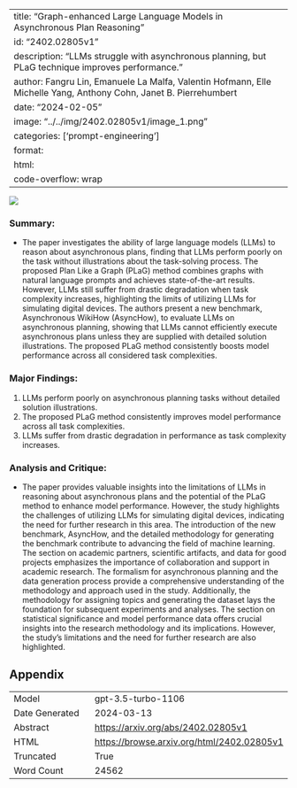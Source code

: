 
---
title: "Graph-enhanced Large Language Models in Asynchronous Plan Reasoning"
id: "2402.02805v1"
description: "LLMs struggle with asynchronous planning, but PLaG technique improves performance."
author: Fangru Lin, Emanuele La Malfa, Valentin Hofmann, Elle Michelle Yang, Anthony Cohn, Janet B. Pierrehumbert
date: "2024-02-05"
image: "../../img/2402.02805v1/image_1.png"
categories: ['prompt-engineering']
format:
  html:
    code-overflow: wrap
---

![](../../img/2402.02805v1/image_1.png)

### Summary:
- The paper investigates the ability of large language models (LLMs) to reason about asynchronous plans, finding that LLMs perform poorly on the task without illustrations about the task-solving process. The proposed Plan Like a Graph (PLaG) method combines graphs with natural language prompts and achieves state-of-the-art results. However, LLMs still suffer from drastic degradation when task complexity increases, highlighting the limits of utilizing LLMs for simulating digital devices. The authors present a new benchmark, Asynchronous WikiHow (AsyncHow), to evaluate LLMs on asynchronous planning, showing that LLMs cannot efficiently execute asynchronous plans unless they are supplied with detailed solution illustrations. The proposed PLaG method consistently boosts model performance across all considered task complexities.

### Major Findings:
1. LLMs perform poorly on asynchronous planning tasks without detailed solution illustrations.
2. The proposed PLaG method consistently improves model performance across all task complexities.
3. LLMs suffer from drastic degradation in performance as task complexity increases.

### Analysis and Critique:
- The paper provides valuable insights into the limitations of LLMs in reasoning about asynchronous plans and the potential of the PLaG method to enhance model performance. However, the study highlights the challenges of utilizing LLMs for simulating digital devices, indicating the need for further research in this area. The introduction of the new benchmark, AsyncHow, and the detailed methodology for generating the benchmark contribute to advancing the field of machine learning. The section on academic partners, scientific artifacts, and data for good projects emphasizes the importance of collaboration and support in academic research. The formalism for asynchronous planning and the data generation process provide a comprehensive understanding of the methodology and approach used in the study. Additionally, the methodology for assigning topics and generating the dataset lays the foundation for subsequent experiments and analyses. The section on statistical significance and model performance data offers crucial insights into the research methodology and its implications. However, the study's limitations and the need for further research are also highlighted.

## Appendix

|          |          |
|----------|----------|
| Model     | gpt-3.5-turbo-1106       |
| Date Generated     | 2024-03-13       |
| Abstract | [https://arxiv.org/abs/2402.02805v1](https://arxiv.org/abs/2402.02805v1)        |
| HTML     | [https://browse.arxiv.org/html/2402.02805v1](https://browse.arxiv.org/html/2402.02805v1)       |
| Truncated       | True       |
| Word Count       | 24562       |
